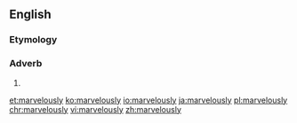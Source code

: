==English==

===Etymology===
{{suffix|marvelous|ly|lang=en}}

===Adverb===
{{en-adv}}

# {{alt form|marvellously|lang=en}}

[[et:marvelously]]
[[ko:marvelously]]
[[io:marvelously]]
[[ja:marvelously]]
[[pl:marvelously]]
[[chr:marvelously]]
[[vi:marvelously]]
[[zh:marvelously]]